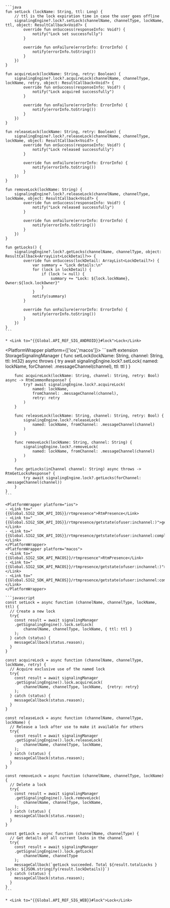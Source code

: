<PlatformWrapper platform='android'>

    ```java
    fun setLock (lockName: String, ttl: Long) {
        // ttl is the lock expiration time in case the user goes offline
        signalingEngine?.lock?.setLock(channelName, channelType, lockName, ttl, object: ResultCallback<Void?> {
            override fun onSuccess(responseInfo: Void?) {
                notify("Lock set successfully")
            }

            override fun onFailure(errorInfo: ErrorInfo) {
                notify(errorInfo.toString())
            }
        })
    }

    fun acquireLock(lockName: String, retry: Boolean) {
        signalingEngine?.lock?.acquireLock(channelName, channelType, lockName, retry, object: ResultCallback<Void?> {
            override fun onSuccess(responseInfo: Void?) {
                notify("Lock acquired successfully")
            }

            override fun onFailure(errorInfo: ErrorInfo) {
                notify(errorInfo.toString())
            }
        })
    }

    fun releaseLock(lockName: String, retry: Boolean) {
        signalingEngine?.lock?.releaseLock(channelName, channelType, lockName, object: ResultCallback<Void?> {
            override fun onSuccess(responseInfo: Void?) {
                notify("Lock released successfully")
            }

            override fun onFailure(errorInfo: ErrorInfo) {
                notify(errorInfo.toString())
            }
        })
    }

    fun removeLock(lockName: String) {
        signalingEngine?.lock?.releaseLock(channelName, channelType, lockName, object: ResultCallback<Void?> {
            override fun onSuccess(responseInfo: Void?) {
                notify("Lock released successfully")
            }

            override fun onFailure(errorInfo: ErrorInfo) {
                notify(errorInfo.toString())
            }
        })
    }

    fun getLocks() {
        signalingEngine?.lock?.getLocks(channelName, channelType, object: ResultCallback<ArrayList<LockDetail?>> {
            override fun onSuccess(lockDetail: ArrayList<LockDetail?>) {
                var summary = "Lock details:\n"
                for (lock in lockDetail) {
                    if (lock != null) {
                        summary += "Lock: ${lock.lockName}, Owner:${lock.lockOwner}"
                    }
                }
                notify(summary)
            }

            override fun onFailure(errorInfo: ErrorInfo) {
                notify(errorInfo.toString())
            }
        })
    }
    ```

    * <Link to="{{Global.API_REF_SIG_ANDROID}}#lock">Lock</Link>

</PlatformWrapper>

<PlatformWrapper platform={['ios','macos']}>
    ```swift
    extension StorageSignalingManager {
        func setLock(lockName: String, channel: String, ttl: Int32) async throws {
            try await signalingEngine.lock?.setLock(
                named: lockName,
                forChannel: .messageChannel(channel),
                ttl: ttl
            )
        }

        func acquireLock(lockName: String, channel: String, retry: Bool) async -> RtmCommonResponse? {
            try? await signalingEngine.lock?.acquireLock(
                named: lockName,
                fromChannel: .messageChannel(channel),
                retry: retry
            )
        }

        func releaseLock(lockName: String, channel: String, retry: Bool) {
            signalingEngine.lock?.releaseLock(
                named: lockName, fromChannel: .messageChannel(channel)
            )
        }

        func removeLock(lockName: String, channel: String) {
            signalingEngine.lock?.removeLock(
                named: lockName, fromChannel: .messageChannel(channel)
            )
        }

        func getLocks(inChannel channel: String) async throws -> RtmGetLocksResponse? {
            try await signalingEngine.lock?.getLocks(forChannel: .messageChannel(channel))
        }
    }
    ```

    <PlatformWrapper platform="ios">
    - <Link to="{{Global.SIG2_SDK_API_IOS}}/rtmpresence">RtmPresence</Link>
    - <Link to="{{Global.SIG2_SDK_API_IOS}}/rtmpresence/getstate(ofuser:inchannel:)">getState(ofUser:inChannel:)</Link>
    - <Link to="{{Global.SIG2_SDK_API_IOS}}/rtmpresence/getstate(ofuser:inchannel:completion:)">getState(ofUser:inChannel:completion:)</Link>
    </PlatformWrapper>
    <PlatformWrapper platform="macos">
    - <Link to="{{Global.SIG2_SDK_API_MACOS}}/rtmpresence">RtmPresence</Link>
    - <Link to="{{Global.SIG2_SDK_API_MACOS}}/rtmpresence/getstate(ofuser:inchannel:)">getState(ofUser:inChannel:)</Link>
    - <Link to="{{Global.SIG2_SDK_API_MACOS}}/rtmpresence/getstate(ofuser:inchannel:completion:)">getState(ofUser:inChannel:completion:)</Link>
    </PlatformWrapper>
</PlatformWrapper>

<PlatformWrapper platform = 'web'>

    ```javascript
    const setLock = async function (channelName, channelType, lockName, ttl) {
      // Create a new lock
      try{
        const result = await signalingManager
        .getSignalingEngine().lock.setLock(
            channelName, channelType, lockName, { ttl: ttl }
        );
      } catch (status) {
        messageCallback(status.reason);
      }
    }

    const acquireLock = async function (channelName, channelType, lockName, retry) {
      // Acquire exclusive use of the named lock
      try{
        const result = await signalingManager
        .getSignalingEngine().lock.acquireLock(
            channelName, channelType, lockName,  {retry: retry}
        );
      } catch (status) {
        messageCallback(status.reason);
      }
    }

    const releaseLock = async function (channelName, channelType, lockName) {
      // Release a lock after use to make it available for others
      try{
        const result = await signalingManager
        .getSignalingEngine().lock.releaseLock(
            channelName, channelType, lockName,
        );
      } catch (status) {
        messageCallback(status.reason);
      }
    }

    const removeLock = async function (channelName, channelType, lockName) {
      // Delete a lock
      try{
        const result = await signalingManager
        .getSignalingEngine().lock.removeLock(
            channelName, channelType, lockName,
        );
      } catch (status) {
        messageCallback(status.reason);
      }
    }

    const getLock = async function (channelName, channelType) {
      // Get details of all current locks in the channel
      try{
        const result = await signalingManager
        .getSignalingEngine().lock.getLock(
            channelName, channelType
        );
        messageCallback(`getLock succeeded. Total ${result.totalLocks } locks: ${JSON.stringify(result.lockDetails)}`)
      } catch (status) {
        messageCallback(status.reason);
      }
    }
    ```

    * <Link to="{{Global.API_REF_SIG_WEB}}#lock">Lock</Link>
</PlatformWrapper>

